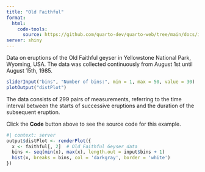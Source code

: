 ```yaml
---
title: "Old Faithful"
format: 
  html:
    code-tools: 
      source: https://github.com/quarto-dev/quarto-web/tree/main/docs/interactive/shiny/_examples/old-faithful/shiny-old-faithful.qmd
server: shiny
---
```

<!--


2023-10-10	WORKING

USAGE:    quarto serve old-faithful.qmd <CR>   
THEN open browser to <http://127.0.0.1:PORT> Port will display in terminal

REF: 	https://github.com/quarto-dev/quarto-web/blob/main/docs/interactive/shiny/_examples/old-faithful/shiny-old-faithful.qmd




-->

Data on eruptions of the Old Faithful geyser in Yellowstone National Park,
Wyoming, USA. The data was collected continuously from August 1st until
August 15th, 1985.

```r
sliderInput("bins", "Number of bins:", min = 1, max = 50, value = 30)
plotOutput("distPlot")
```

The data consists of 299 pairs of measurements, referring to the time interval
between the starts of successive eruptions and the duration of the subsequent
eruption.

Click the **Code** button above to see the source code for this example.

```r
#| context: server
output$distPlot <- renderPlot({
  x <- faithful[, 2]  # Old Faithful Geyser data
  bins <- seq(min(x), max(x), length.out = input$bins + 1)
  hist(x, breaks = bins, col = 'darkgray', border = 'white')
})
```
